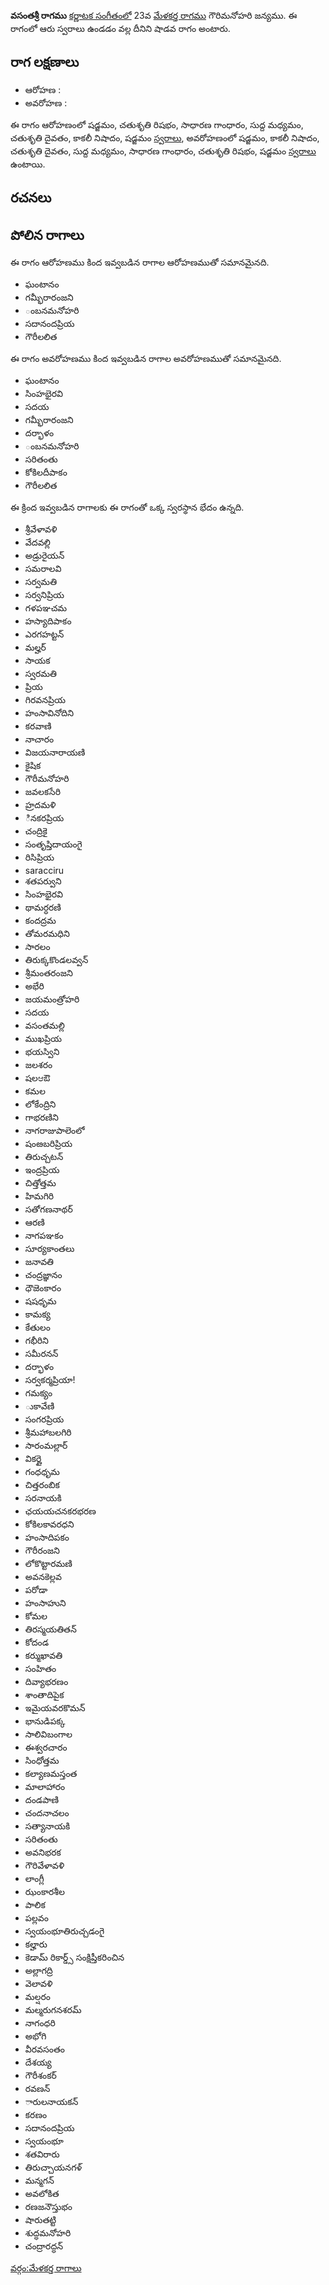 {{Infobox ragam
	| name          	= వసంతశ్రీ
	| synonym	    	= 
	| mela          	= 
	| chakra        	= 
	| janaka        	= 
	| type          	= శాడవ
	| arohanam      	= {{svaraC|S|R2|G2|M1|D2|N3|S'}} 
	| avarohanam    	= {{svaraC|S'|N3|D2|M1|G2|R2|S}}
	| jeeva         	=
	| chhaya        	=
	| nyasa         	=
	| vishesha      	= 
	| equivalent  		= 
}}
{{కర్ణాటక సంగీత రాగాలు}}
'''వసంతశ్రీ రాగము''' [[కర్ణాటక సంగీతం]]లో 23వ [[మేళకర్త రాగము]] గౌరిమనోహరి జన్యము.  ఈ రాగంలో ఆరు స్వరాలు ఉండడం వల్ల దీనిని షాడవ రాగం అంటారు.


==రాగ లక్షణాలు==


* ఆరోహణ : {{svaraC|S|R2|G2|M1|D2|N3|S'}} 
* అవరోహణ : {{svaraC|S'|N3|D2|M1|G2|R2|S}}

ఈ రాగం ఆరోహణంలో షడ్జమం, చతుశృతి రిషభం, సాధారణ గాంధారం, సుద్ద మధ్యమం, చతుశృతి దైవతం, కాకలీ నిషాదం, షడ్జమం [[స్వరాలు]], అవరోహణంలో షడ్జమం, కాకలీ నిషాదం, చతుశృతి దైవతం, సుద్ద మధ్యమం, సాధారణ గాంధారం, చతుశృతి రిషభం, షడ్జమం [[స్వరాలు]] ఉంటాయి.

==రచనలు==



==పోలిన రాగాలు==
ఈ రాగం ఆరోహణము కింద ఇవ్వబడిన రాగాల ఆరోహణముతో సమానమైనది.
* ఘంటానం
* గమ్భీరారంజని
* ంబనమనోహరి
* సదానందప్రియ
* గౌరీలలిత

ఈ రాగం అవరోహణము కింద ఇవ్వబడిన రాగాల అవరోహణముతో సమానమైనది.
* ఘంటానం
* సింహభైరవి
* సదయ
* గమ్భీరారంజని
* దర్భాళం
* ంబనమనోహరి
* సరితంతు
* కోకిలదీపాకం
* గౌరీలలిత

ఈ క్రింద ఇవ్వబడిన రాగాలకు ఈ రాగంతో ఒక్క స్వరస్థాన భేదం ఉన్నది.
* శ్రీవేళావళి
* వేదవల్లి
* అడ్రురైయన్
* సమరాలవి
* సర్వమతి
* సర్వనిప్రియ
* గళపఞచమ
* హస్యాదిపాకం
* ఎరగహట్టన్
* మల్హర్
* సాయక
* స్వరమతి
* ప్రియ
* గిరవనప్రియ
* హంసావినోదిని
* కరవాణి
* నాచారం
* విజయనారాయణి
* కైషిక
* గౌరీమనోహరి
* జవలకసేరి
* హ్రదమళి
* ినకరప్రియ
* చంద్రికై
* సంతృప్తిదాయంగై
* రిసిప్రియ
* saracciru
* శతపర్వుని
* సింహభైరవి
* థామర్ధరణి
* కందద్రమ
* తోమరమధిని
* సారలం
* తిరుక్కకొండలవ్వన్
* శ్రీమంతరంజని
* అభేరి
* జయమంత్రోహరి
* సదయ
* వసంతమల్లి
* ముఖప్రియ
* భయస్విని
* జలశరం
* షలಆఔ
* కమల
* లోకేంద్రిని
* గాభరణిని
* నాగరాజుపాలెంలో
* షంఴబరిప్రియ
* తిరుచ్చటన్
* ఇంద్రప్రియ
* చిత్తోత్తమ
* హిమగిరి
* సతోగణనాథర్
* ఆరణి
* నాగపఞకం
* సూర్యకాంతలు
* జనావతి
* చంద్రజ్ఞానం
* ధౌజెంకారం
* షషధృమ
* కామక్య
* కేతులం
* గభీరిని
* సమీరనన్
* దర్భాళం
* సర్వకర్మప్రియా!
* గమక్యం
* ుకావేణి
* సంగరప్రియ
* శ్రీమహాబలగిరి
* సారంమల్లార్
* వికర్ణై
* గంధధృమ
* చిత్తరంబిక
* సరనాయకి
* ఛయయచనకరభరణ
* కోకిలకావరధని
* హంసాదిపకం
* గౌరీరంజని
* లోకొట్టారమణి
* అవనకెల్లవ
* పరోడా
* హంసాహుని
* కోమల
* తిరస్మయతితన్
* కోదండ
* కర్ముఖావతి
* సంహితం
* దివ్యాభరణం
* శాంతాదిపైక
* ఇమైయవరకొమన్
* భానుడిపక్క
* సాలివిబంగాల
* ఈశ్వరచారం
* సింధోత్తమ
* కల్యాణమస్తంత
* మాలాహారం
* దండపాణి
* చందనాచలం
* సత్యానాయకి
* సరితంతు
* అవనిభరక
* గౌరివేళావళి
* లాంగ్లీ
* ఝంకారశీల
* పాలిక
* పల్లవం
* స్వయంభూతిరుచ్చడంగై
* కల్హారు
* కెడామ్ రికార్డ్స్ సంక్షిప్తీకరించిన
* అల్లాగద్రి
* వెలావళి
* మల్షరం
* మల్మరుగనశరమ్
* నాగంధరి
* అభోగి
* వీరవసంతం
* దేశయ్య
* గౌరీశంకర్
* రవణన్
* ారులనాయకన్
* కరణం
* సదానందప్రియ
* స్వయంభూ
* శతవిరారు
* తిరుచ్చాయనగళ్
* మన్మగన్
* అవలోకిత
* రణజనౌస్తుభం
* షారుతట్టి
* శుద్ధమనోహరి
* చంద్రారద్ధన్



[[వర్గం:మేళకర్త రాగాలు]]